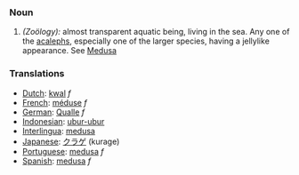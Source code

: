 ===Noun===

#''(Zoölogy):'' almost transparent aquatic being, living in the sea.  Any one of the [[acaleph]]s, especially one of the larger species, having a jellylike appearance. See [[Medusa]]

===Translations===
*[[Dutch]]: [[kwal]] ''f''
*[[French]]: [[méduse]] ''f''
*[[German]]: [[Qualle]] ''f''
*[[Indonesian]]: [[ubur-ubur]]
*[[Interlingua]]: [[medusa]]
*[[Japanese]]: [[クラゲ]] (kurage)
*[[Portuguese]]: [[medusa]] ''f''
*[[Spanish]]: [[medusa]] ''f''